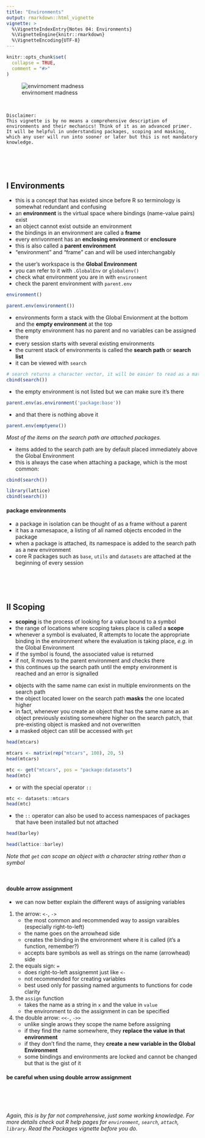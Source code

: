 ```yaml
---
title: "Environments"
output: rmarkdown::html_vignette
vignette: >
  %\VignetteIndexEntry{Notes 04: Environments}
  %\VignetteEngine{knitr::rmarkdown}
  %\VignetteEncoding{UTF-8}
---
```


```r
knitr::opts_chunk$set(
  collapse = TRUE,
  comment = "#>"
)
```

![envirnoment madness][reds]

<br>

    Disclaimer:
    This vignette is by no means a comprehensive description of environments and their mechanics! Think of it as an advanced primer. It will be helpful in understanding packages, scoping and masking, which any user will run into sooner or later but this is not mandatory knowledge.


<br><br><br>


## I Environments

- this is a concept that has existed since before R so terminology is somewhat redundant and confusing
- an **environment** is the virtual space where bindings (name-value pairs) exist
- an object cannot exist outside an environment
- the bindings in an environment are called a **frame**
- every enrivonment has an **enclosing environment** or **enclosure**
- this is also called a **parent environment**
- "environment" and "frame" can and will be used interchangably

\newline

- the user's workspace is the **Global Environment**
- you can refer to it with `.GlobalEnv` or `globalenv()`
- check what environment you are in with `environment`
- check the parent environment with `parent.env`
```r
environment()

parent.env(environment())
```

\newline

- environments form a stack with the Global Envionment at the bottom and the **empty environment** at the top
- the empty environment has no parent and no variables can be assigned there
- every session starts with several existing environments
- the current stack of environments is called the **search path** or **search list**
- it can be viewed with `search`
```r
# search returns a character vector, it will be easier to read as a matrix
cbind(search())
```
- the empty environment is not listed but we can make sure it's there
```r
parent.env(as.environment('package:base'))
```
- and that there is nothing above it
```r
parent.env(emptyenv())
```
*Most of the items on the search path are attached packages.*

\newline

- items added to the search path are by default placed immediately above the Global Environment
- this is always the case when attaching a package, which is the most common:
```r
cbind(search())

library(lattice)
cbind(search())
```



#### package environments

- a package in isolation can be thought of as a frame without a parent
- it has a namesapace, a listing of all named objects encoded in the package
- when a package is attached, its namespace is added to the search path as a new environment
- core R packages such as `base`, `utils` and `datasets` are attached at the beginning of every session


<br><br><br>


## II Scoping

- **scoping** is the process of looking for a value bound to a symbol
- the range of locations where scoping takes place is called a **scope**
- whenever a symbol is evaluated, R attempts to locate the appropriate binding in the environment where the evaluation is taking place, *e.g.* in the Global Environment
- if the symbol is found, the associated value is returned
- if not, R moves to the parent environment and checks there
- this continues up the search path until the empty environment is reached and an error is signalled

\newline

- objects with the same name can exist in multiple environments on the search path
- the object located lower on the search path **masks** the one located higher
- in fact, whenever you create an object that has the same name as an object previously existing somewhere higher on the search patch, that pre-existing object is masked and not overwritten
- a masked object can still be accessed with `get`
```r
head(mtcars)

mtcars <- matrix(rep("mtcars", 100), 20, 5)
head(mtcars)

mtc <- get("mtcars", pos = "package:datasets")
head(mtc)
```
- or with the special operator `::`
```r
mtc <- datasets::mtcars
head(mtc)
```
- the `::` operator can also be used to access namespaces of packages that have been installed but not attached
```r
head(barley)

head(lattice::barley)
```


\newline

*Note that `get` can scope an object with a character string rather than a symbol*

<br>

#### double arrow assignment

- we can now better explain the different ways of assigning variables
1. the arrow: `<-`, `->`
    - the most common and recommended way to assign varaibles (especially right-to-left)
    - the name goes on the arrowhead side
    - creates the binding in the environment where it is called (it's a function, remember?)
    - accepts bare symbols as well as strings on the name (arrowhead) side
2. the equals sign: `=`
    - does right-to-left assignemnt just like `<-`
    - not recommended for creating variables
    - best used only for passing named arguments to functions for code clarity
3. the `assign` function
    - takes the name as a string in `x` and the value in `value`
    - the environment to do the assignment in can be specified
4. the double arrow: `<<-`, `->>`
    - unlike single arows they scope the name before assigning
    - if they find the name somewhere, they **replace the value in that environment**
    - if they don't find the name, they **create a new variable in the Global Environment**
    - some bindings and environments are locked and cannot be changed but that is the gist of it

#### be careful when using double arrow assignment

<br><br><br>

*Again, this is by far not comprehensive, just some working knowledge. For more details check out R help pages for `environment`, `search`, `attach`, `library`. Read the Packages vignette before you do.*

[reds]: ../images/reds.png
